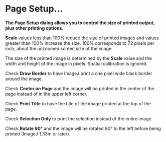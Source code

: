 = Page Setup... =

'''The Page Setup dialog allows you to control the size of printed output, plus other printing options.'''

'''Scale''' values less than 100% reduce the size of printed images and values greater than 100% increase the size. 100% corresponds to 72 pixels per inch, about the unzoomed screen size of the image. 

The size of the printed image is determined by the '''Scale''' value and the width and height of the image in pixels. Spatial calibration is ignored. 

Check '''Draw Border''' to have ImageJ print a one pixel wide black border around the image. 

Check '''Center on Page''' and the image will be printed in the center of the page instead of in the upper left corner. 

Check '''Print Title''' to have the title of the image printed at the top of the page.

Check '''Selection Only''' to print the selection instead of the entire image.

Check '''Rotate 90°''' and the image will be rotated 90° to the left before being printed (ImageJ 1.33m or later).
